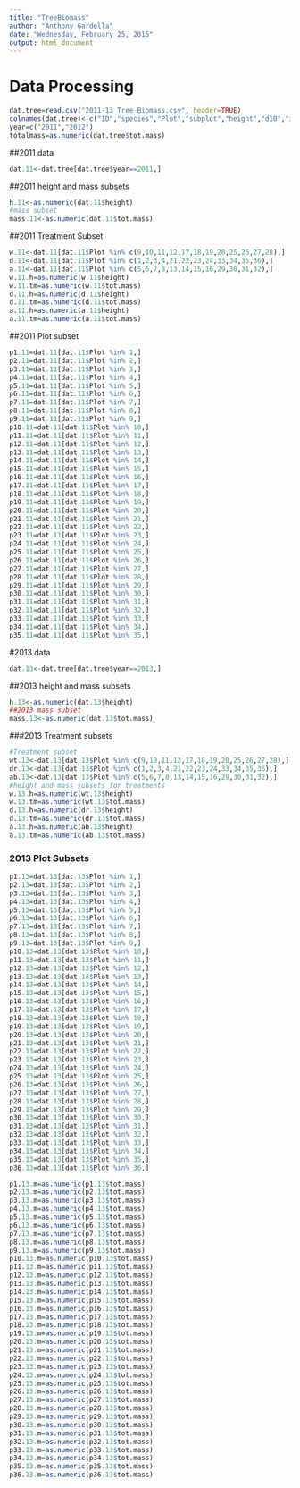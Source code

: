```yaml
---
title: "TreeBiomass"
author: "Anthony Gardella"
date: "Wednesday, February 25, 2015"
output: html_document
---
```


# Data Processing
```r
dat.tree=read.csv("2011-13 Tree Biomass.csv", header=TRUE)
colnames(dat.tree)<-c("ID","species","Plot","subplot","height","d10","init.stem.weight","bag","tot.stem.mass","leaf.mass","year","tot.mass","tot.branch.mass")
year=c("2011","2012")
totalmass=as.numeric(dat.tree$tot.mass)
```

##2011 data
```r
dat.11<-dat.tree[dat.tree$year==2011,]
```
##2011 height and mass subsets
```r
h.11<-as.numeric(dat.11$height)
#mass subset
mass.11<-as.numeric(dat.11$tot.mass)
```
##2011 Treatment Subset
```r
w.11<-dat.11[dat.11$Plot %in% c(9,10,11,12,17,18,19,20,25,26,27,28),]
d.11<-dat.11[dat.11$Plot %in% c(1,2,3,4,21,22,23,24,33,34,35,36),]
a.11<-dat.11[dat.11$Plot %in% c(5,6,7,8,13,14,15,16,29,30,31,32),]
w.11.h=as.numeric(w.11$height)
w.11.tm=as.numeric(w.11$tot.mass)
d.11.h=as.numeric(d.11$height)
d.11.tm=as.numeric(d.11$tot.mass)
a.11.h=as.numeric(a.11$height)
a.11.tm=as.numeric(a.11$tot.mass)
```
##2011 Plot subset
```r
p1.11=dat.11[dat.11$Plot %in% 1,]
p2.11=dat.11[dat.11$Plot %in% 2,]
p3.11=dat.11[dat.11$Plot %in% 3,]
p4.11=dat.11[dat.11$Plot %in% 4,]
p5.11=dat.11[dat.11$Plot %in% 5,]
p6.11=dat.11[dat.11$Plot %in% 6,]
p7.11=dat.11[dat.11$Plot %in% 7,]
p8.11=dat.11[dat.11$Plot %in% 8,]
p9.11=dat.11[dat.11$Plot %in% 9,]
p10.11=dat.11[dat.11$Plot %in% 10,]
p11.11=dat.11[dat.11$Plot %in% 11,]
p12.11=dat.11[dat.11$Plot %in% 12,]
p13.11=dat.11[dat.11$Plot %in% 13,]
p14.11=dat.11[dat.11$Plot %in% 14,]
p15.11=dat.11[dat.11$Plot %in% 15,]
p16.11=dat.11[dat.11$Plot %in% 16,]
p17.11=dat.11[dat.11$Plot %in% 17,]
p18.11=dat.11[dat.11$Plot %in% 18,]
p19.11=dat.11[dat.11$Plot %in% 19,]
p20.11=dat.11[dat.11$Plot %in% 20,]
p21.11=dat.11[dat.11$Plot %in% 21,]
p22.11=dat.11[dat.11$Plot %in% 22,]
p23.11=dat.11[dat.11$Plot %in% 23,]
p24.11=dat.11[dat.11$Plot %in% 24,]
p25.11=dat.11[dat.11$Plot %in% 25,]
p26.11=dat.11[dat.11$Plot %in% 26,]
p27.11=dat.11[dat.11$Plot %in% 27,]
p28.11=dat.11[dat.11$Plot %in% 28,]
p29.11=dat.11[dat.11$Plot %in% 29,]
p30.11=dat.11[dat.11$Plot %in% 30,]
p31.11=dat.11[dat.11$Plot %in% 31,]
p32.11=dat.11[dat.11$Plot %in% 32,]
p33.11=dat.11[dat.11$Plot %in% 33,]
p34.11=dat.11[dat.11$Plot %in% 34,]
p35.11=dat.11[dat.11$Plot %in% 35,]
```
#2013 data
```r
dat.13<-dat.tree[dat.tree$year==2013,]
```
##2013 height and mass subsets
```r
h.13<-as.numeric(dat.13$height)
##2013 mass subset
mass.13<-as.numeric(dat.13$tot.mass)
```
###2013 Treatment subsets
```r
#Treatment subset
wt.13<-dat.13[dat.13$Plot %in% c(9,10,11,12,17,18,19,20,25,26,27,28),]
dr.13<-dat.13[dat.13$Plot %in% c(1,2,3,4,21,22,23,24,33,34,35,36),]
ab.13<-dat.13[dat.13$Plot %in% c(5,6,7,8,13,14,15,16,29,30,31,32),]
#height and mass subsets for treatments
w.13.h=as.numeric(wt.13$height)
w.13.tm=as.numeric(wt.13$tot.mass)
d.13.h=as.numeric(dr.13$height)
d.13.tm=as.numeric(dr.13$tot.mass)
a.13.h=as.numeric(ab.13$height)
a.13.tm=as.numeric(ab.13$tot.mass)
```
### 2013 Plot Subsets
```r
p1.13=dat.13[dat.13$Plot %in% 1,]
p2.13=dat.13[dat.13$Plot %in% 2,]
p3.13=dat.13[dat.13$Plot %in% 3,]
p4.13=dat.13[dat.13$Plot %in% 4,]
p5.13=dat.13[dat.13$Plot %in% 5,]
p6.13=dat.13[dat.13$Plot %in% 6,]
p7.13=dat.13[dat.13$Plot %in% 7,]
p8.13=dat.13[dat.13$Plot %in% 8,]
p9.13=dat.13[dat.13$Plot %in% 9,]
p10.13=dat.13[dat.13$Plot %in% 10,]
p11.13=dat.13[dat.13$Plot %in% 11,]
p12.13=dat.13[dat.13$Plot %in% 12,]
p13.13=dat.13[dat.13$Plot %in% 13,]
p14.13=dat.13[dat.13$Plot %in% 14,]
p15.13=dat.13[dat.13$Plot %in% 15,]
p16.13=dat.13[dat.13$Plot %in% 16,]
p17.13=dat.13[dat.13$Plot %in% 17,]
p18.13=dat.13[dat.13$Plot %in% 18,]
p19.13=dat.13[dat.13$Plot %in% 19,]
p20.13=dat.13[dat.13$Plot %in% 20,]
p21.13=dat.13[dat.13$Plot %in% 21,]
p22.13=dat.13[dat.13$Plot %in% 22,]
p23.13=dat.13[dat.13$Plot %in% 23,]
p24.13=dat.13[dat.13$Plot %in% 24,]
p25.13=dat.13[dat.13$Plot %in% 25,]
p26.13=dat.13[dat.13$Plot %in% 26,]
p27.13=dat.13[dat.13$Plot %in% 27,]
p28.13=dat.13[dat.13$Plot %in% 28,]
p29.13=dat.13[dat.13$Plot %in% 29,]
p30.13=dat.13[dat.13$Plot %in% 30,]
p31.13=dat.13[dat.13$Plot %in% 31,]
p32.13=dat.13[dat.13$Plot %in% 32,]
p33.13=dat.13[dat.13$Plot %in% 33,]
p34.13=dat.13[dat.13$Plot %in% 34,]
p35.13=dat.13[dat.13$Plot %in% 35,]
p36.13=dat.13[dat.13$Plot %in% 36,]

p1.13.m=as.numeric(p1.13$tot.mass)
p2.13.m=as.numeric(p2.13$tot.mass)
p3.13.m=as.numeric(p3.13$tot.mass)
p4.13.m=as.numeric(p4.13$tot.mass)
p5.13.m=as.numeric(p5.13$tot.mass)
p6.13.m=as.numeric(p6.13$tot.mass)
p7.13.m=as.numeric(p7.13$tot.mass)
p8.13.m=as.numeric(p8.13$tot.mass)
p9.13.m=as.numeric(p9.13$tot.mass)
p10.13.m=as.numeric(p10.13$tot.mass)
p11.13.m=as.numeric(p11.13$tot.mass)
p12.13.m=as.numeric(p12.13$tot.mass)
p13.13.m=as.numeric(p13.13$tot.mass)
p14.13.m=as.numeric(p14.13$tot.mass)
p15.13.m=as.numeric(p15.13$tot.mass)
p16.13.m=as.numeric(p16.13$tot.mass)
p17.13.m=as.numeric(p17.13$tot.mass)
p18.13.m=as.numeric(p18.13$tot.mass)
p19.13.m=as.numeric(p19.13$tot.mass)
p20.13.m=as.numeric(p20.13$tot.mass)
p21.13.m=as.numeric(p21.13$tot.mass)
p22.13.m=as.numeric(p22.13$tot.mass)
p23.13.m=as.numeric(p23.13$tot.mass)
p24.13.m=as.numeric(p24.13$tot.mass)
p25.13.m=as.numeric(p25.13$tot.mass)
p26.13.m=as.numeric(p26.13$tot.mass)
p27.13.m=as.numeric(p27.13$tot.mass)
p28.13.m=as.numeric(p28.13$tot.mass)
p29.13.m=as.numeric(p29.13$tot.mass)
p30.13.m=as.numeric(p30.13$tot.mass)
p31.13.m=as.numeric(p31.13$tot.mass)
p32.13.m=as.numeric(p32.13$tot.mass)
p33.13.m=as.numeric(p33.13$tot.mass)
p34.13.m=as.numeric(p34.13$tot.mass)
p35.13.m=as.numeric(p35.13$tot.mass)
p36.13.m=as.numeric(p36.13$tot.mass)
```



